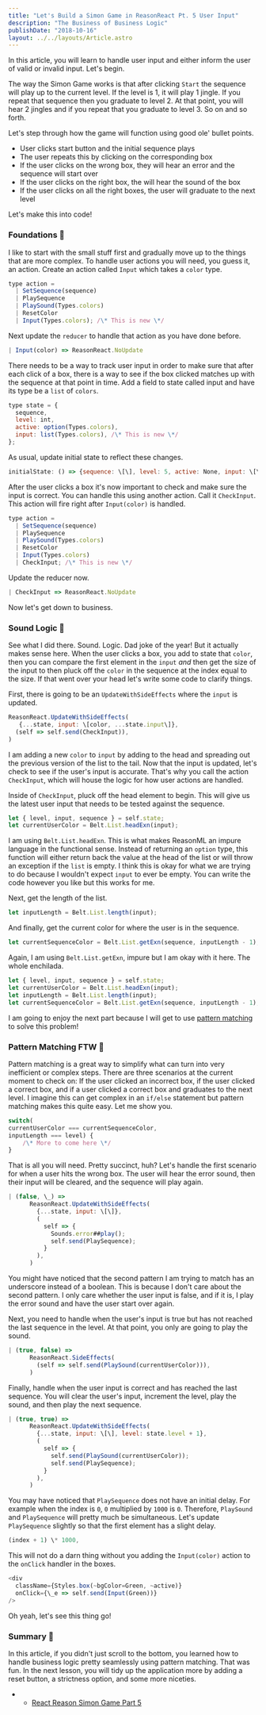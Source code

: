 ```yaml
---
title: "Let's Build a Simon Game in ReasonReact Pt. 5 User Input"
description: "The Business of Business Logic"
publishDate: "2018-10-16"
layout: ../../layouts/Article.astro
---
```


In this article, you will learn to handle user input and either inform the user of valid or invalid input. Let's begin.

The way the Simon Game works is that after clicking `Start` the sequence will play up to the current level. If the level is 1, it will play 1 jingle. If you repeat that sequence then you graduate to level 2. At that point, you will hear 2 jingles and if you repeat that you graduate to level 3. So on and so forth.

Let's step through how the game will function using good ole' bullet points.

- User clicks start button and the initial sequence plays
- The user repeats this by clicking on the corresponding box
- If the user clicks on the wrong box, they will hear an error and the sequence will start over
- If the user clicks on the right box, the will hear the sound of the box
- If the user clicks on all the right boxes, the user will graduate to the next level

Let's make this into code!

### Foundations 🚧

I like to start with the small stuff first and gradually move up to the things that are more complex. To handle user actions you will need, you guess it, an action. Create an action called `Input` which takes a `color` type.

```javascript
type action =
  | SetSequence(sequence)
  | PlaySequence
  | PlaySound(Types.colors)
  | ResetColor
  | Input(Types.colors); /\* This is new \*/
```

Next update the `reducer` to handle that action as you have done before.

```javascript
| Input(color) => ReasonReact.NoUpdate
```

There needs to be a way to track user input in order to make sure that after each click of a box, there is a way to see if the box clicked matches up with the sequence at that point in time. Add a field to state called input and have its type be a `list` of `colors`.

```javascript
type state = {
  sequence,
  level: int,
  active: option(Types.colors),
  input: list(Types.colors), /\* This is new \*/
};
```

As usual, update initial state to reflect these changes.

```javascript
initialState: () => {sequence: \[\], level: 5, active: None, input: \[\]},
```

After the user clicks a box it's now important to check and make sure the input is correct. You can handle this using another action. Call it `CheckInput`. This action will fire right after `Input(color)` is handled.

```javascript
type action =
  | SetSequence(sequence)
  | PlaySequence
  | PlaySound(Types.colors)
  | ResetColor
  | Input(Types.colors)
  | CheckInput; /\* This is new \*/
```

Update the reducer now.

```javascript
| CheckInput => ReasonReact.NoUpdate
```

Now let's get down to business.

### Sound Logic 🧠

See what I did there. Sound. Logic. Dad joke of the year! But it actually makes sense here. When the user clicks a box, you add to state that `color`, then you can compare the first element in the `input` _and_ then get the size of the input to then pluck off the `color` in the sequence at the index equal to the size. If that went over your head let's write some code to clarify things.

First, there is going to be an `UpdateWithSideEffects` where the `input` is updated.

```javascript
ReasonReact.UpdateWithSideEffects(
   {...state, input: \[color, ...state.input\]},
  (self => self.send(CheckInput)),
)
```

I am adding a new `color` to `input` by adding to the head and spreading out the previous version of the list to the tail. Now that the input is updated, let's check to see if the user's input is accurate. That's why you call the action `CheckInput`, which will house the logic for how user actions are handled.

Inside of `CheckInput`, pluck off the head element to begin. This will give us the latest user input that needs to be tested against the sequence.

```javascript
let { level, input, sequence } = self.state;
let currentUserColor = Belt.List.headExn(input);
```

I am using `Belt.List.headExn`. This is what makes ReasonML an impure language in the functional sense. Instead of returning an `option` type, this function will either return back the value at the head of the list or will throw an exception if the `list` is empty. I think this is okay for what we are trying to do because I wouldn't expect `input` to ever be empty. You can write the code however you like but this works for me.

Next, get the length of the list.

```javascript
let inputLength = Belt.List.length(input);
```

And finally, get the current color for where the user is in the sequence.

```javascript
let currentSequenceColor = Belt.List.getExn(sequence, inputLength - 1);
```

Again, I am using `Belt.List.getExn`, impure but I am okay with it here. The whole enchilada.

```javascript
let { level, input, sequence } = self.state;
let currentUserColor = Belt.List.headExn(input);
let inputLength = Belt.List.length(input);
let currentSequenceColor = Belt.List.getExn(sequence, inputLength - 1);
```

I am going to enjoy the next part because I will get to use [pattern matching](https://reasonml.github.io/docs/en/pattern-matching#docsNav) to solve this problem!

### Pattern Matching FTW 🙌

Pattern matching is a great way to simplify what can turn into very inefficient or complex steps. There are three scenarios at the current moment to check on: If the user clicked an incorrect box, if the user clicked a correct box, and if a user clicked a correct box and graduates to the next level. I imagine this can get complex in an `if/else` statement but pattern matching makes this quite easy. Let me show you.

```javascript
switch(
currentUserColor === currentSequenceColor,
inputLength === level) {
    /\* More to come here \*/
}
```

That is all you will need. Pretty succinct, huh? Let's handle the first scenario for when a user hits the wrong box. The user will hear the error sound, then their input will be cleared, and the sequence will play again.

```javascript
| (false, \_) =>
      ReasonReact.UpdateWithSideEffects(
        {...state, input: \[\]},
        (
          self => {
            Sounds.error##play();
            self.send(PlaySequence);
          }
        ),
      )
```

You might have noticed that the second pattern I am trying to match has an underscore instead of a boolean. This is because I don't care about the second pattern. I only care whether the user input is false, and if it is, I play the error sound and have the user start over again.

Next, you need to handle when the user's input is true but has not reached the last sequence in the level. At that point, you only are going to play the sound.

```javascript
| (true, false) =>
      ReasonReact.SideEffects(
        (self => self.send(PlaySound(currentUserColor))),
      )
```

Finally, handle when the user input is correct and has reached the last sequence. You will clear the user's input, increment the level, play the sound, and then play the next sequence.

```javascript
| (true, true) =>
      ReasonReact.UpdateWithSideEffects(
        {...state, input: \[\], level: state.level + 1},
        (
          self => {
            self.send(PlaySound(currentUserColor));
            self.send(PlaySequence);
          }
        ),
      )
```

You may have noticed that `PlaySequence` does not have an initial delay. For example when the index is `0`, `0` multiplied by `1000` is `0`. Therefore, `PlaySound` and `PlaySequence` will pretty much be simultaneous. Let's update `PlaySequence` slightly so that the first element has a slight delay.

```javascript
(index + 1) \* 1000,
```

This will not do a darn thing without you adding the `Input(color)` action to the `onClick` handler in the boxes.

```javascript
<div
  className={Styles.box(~bgColor=Green, ~active)}
  onClick={\_e => self.send(Input(Green))}
/>
```

Oh yeah, let's see this thing go!

### Summary 📝

In this article, if you didn't just scroll to the bottom, you learned how to handle business logic pretty seamlessly using pattern matching. That was fun. In the next lesson, you will tidy up the application more by adding a reset button, a strictness option, and some more niceties.

- - [React Reason Simon Game Part 5](https://github.com/arecvlohe/reason-react-simon-game/tree/part_5)
